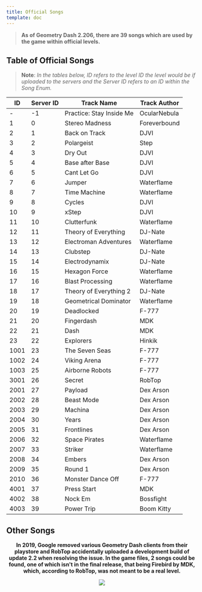```yaml
---
title: Official Songs
template: doc
---
```


> **As of Geometry Dash 2.206, there are 39 songs which are used by the game within official levels.**


## Table of Official Songs

> **Note**: *In the tables below, ID refers to the level ID the level would be if uploaded to the servers and the Server ID refers to an ID within the Song Enum.*

|  ID  | Server ID |       Track Name         | Track Author |
|------|-----------|--------------------------|--------------|
| -    | -1        | Practice: Stay Inside Me | OcularNebula |
| 1    | 0         | Stereo Madness           | Foreverbound |
| 2    | 1         | Back on Track            | DJVI         |
| 3    | 2         | Polargeist               | Step         |
| 4    | 3         | Dry Out                  | DJVI         |
| 5    | 4         | Base after Base          | DJVI         |
| 6    | 5         | Cant Let Go              | DJVI         |
| 7    | 6         | Jumper                   | Waterflame   |
| 8    | 7         | Time Machine             | Waterflame   |
| 9    | 8         | Cycles                   | DJVI         |
| 10   | 9         | xStep                    | DJVI         |
| 11   | 10        | Clutterfunk              | Waterflame   |
| 12   | 11        | Theory of Everything     | DJ-Nate      |
| 13   | 12        | Electroman Adventures    | Waterflame   |
| 14   | 13        | Clubstep                 | DJ-Nate      |
| 15   | 14        | Electrodynamix           | DJ-Nate      |
| 16   | 15        | Hexagon Force            | Waterflame   |
| 17   | 16        | Blast Processing         | Waterflame   |
| 18   | 17        | Theory of Everything 2   | DJ-Nate      |
| 19   | 18        | Geometrical Dominator    | Waterflame   |
| 20   | 19        | Deadlocked               | F-777        |
| 21   | 20        | Fingerdash               | MDK          |
| 22   | 21        | Dash                     | MDK          |
| 23   | 22        | Explorers                | Hinkik       |
| 1001 | 23        | The Seven Seas           | F-777        |
| 1002 | 24        | Viking Arena             | F-777        |
| 1003 | 25        | Airborne Robots          | F-777        |
| 3001 | 26        | Secret                   | RobTop       |
| 2001 | 27        | Payload                  | Dex Arson    |
| 2002 | 28        | Beast Mode               | Dex Arson    |
| 2003 | 29        | Machina                  | Dex Arson    |
| 2004 | 30        | Years                    | Dex Arson    |
| 2005 | 31        | Frontlines               | Dex Arson    |
| 2006 | 32        | Space Pirates            | Waterflame   |
| 2007 | 33        | Striker                  | Waterflame   |
| 2008 | 34        | Embers                   | Dex Arson    |
| 2009 | 35        | Round 1                  | Dex Arson    |
| 2010 | 36        | Monster Dance Off        | F-777        |
| 4001 | 37        | Press Start              | MDK          |
| 4002 | 38        | Nock Em                  | Bossfight    |
| 4003 | 39        | Power Trip               | Boom Kitty   |

## Other Songs


<link rel="stylesheet" href="@/assets/stylesheets/imageStyles.css"/>

<center>

**In 2019, Google removed various Geometry Dash clients from their playstore and RobTop accidentally uploaded a development build of update 2.2 when resolving the issue. In the game files, 2 songs could be found, one of which isn't in the final release, that being Firebird by MDK, which, according to RobTop, was not meant to be a real level.**

![](@/assets/screenshots/leaked_songs.png)

</center>